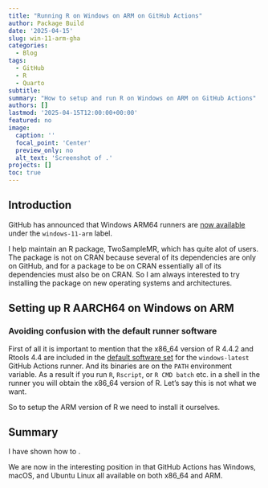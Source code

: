 ```yaml
---
title: "Running R on Windows on ARM on GitHub Actions"
author: Package Build
date: '2025-04-15'
slug: win-11-arm-gha
categories:
  - Blog
tags:
  - GitHub
  - R
  - Quarto
subtitle:
summary: "How to setup and run R on Windows on ARM on GitHub Actions"
authors: []
lastmod: '2025-04-15T12:00:00+00:00'
featured: no
image:
  caption: ''
  focal_point: 'Center'
  preview_only: no
  alt_text: 'Screenshot of .'
projects: []
toc: true
---
```


## Introduction

GitHub has announced that Windows ARM64 runners are [now available](https://github.blog/changelog/2025-04-14-windows-arm64-hosted-runners-now-available-in-public-preview/) under the `windows-11-arm` label.

I help maintain an R package, TwoSampleMR, which has quite alot of users. The package is not on CRAN because several of its dependencies are only on GitHub, and for a package to be on CRAN essentially all of its dependencies must also be on CRAN. So I am always interested to try installing the package on new operating systems and architectures.

## Setting up R AARCH64 on Windows on ARM

### Avoiding confusion with the default runner software

First of all it is important to mention that the x86_64 version of R 4.4.2 and Rtools 4.4 are included in the [default software set](https://github.com/actions/runner-images/blob/main/images/windows/Windows2022-Readme.md) for the `windows-latest` GitHub Actions runner. And its binaries are on the `PATH` environment variable. As a result if you run `R`, `Rscript`, or `R CMD batch` etc. in a shell in the runner you will obtain the x86_64 version of R. Let's say this is not what we want.

So to setup the ARM version of R we need to install it ourselves.






## Summary

I have shown how to .

We are now in the interesting position in that GitHub Actions has Windows, macOS, and Ubuntu Linux all available on both x86_64 and ARM.
